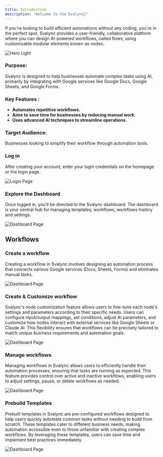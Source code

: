 ```yaml
---
title: Introduction
description: "Welcome to the Svalync👋"
---
```


If you're looking to build efficient automations without any coding, you're in the perfect spot. Svalync provides a user-friendly, collaborative platform where you can design AI-powered workflows, called flows, using customizable modular elements known as nodes.
<Frame>
<img src="/images/workflows/hero.png" alt="Hero Light" />
</Frame>

### Purpose:

Svalync is designed to help businesses automate complex tasks using AI, primarily by integrating with Google services like Google Docs, Google Sheets, and Google Forms.

### Key Features :

- <b> Automates repetitive workflows.</b>
- <b> Aims to save time for businesses by reducing manual work.</b>
- <b> Uses advanced AI techniques to streamline operations.</b>

### Target Audience:

Businesses looking to simplify their workflow through automation tools.

### Log in

After creating your account, enter your login credentials on the homepage or the login page.
<Frame>
<img className="" src="/images/workflows/loginpage.png" alt="Login Page" />
</Frame>

### Explore the Dashboard

Once logged in, you’ll be directed to the Svalync dashboard. The dashboard is your central hub for managing templates, workflows, workflows history and settings.
<Frame>
<img className="" src="/images/workflows/dashboard.png" alt="Dashboard Page" />
</Frame>

## Workflows
### Create a workflow
Creating a workflow in Svalync involves designing an automation process that connects various Google services (Docs, Sheets, Forms) and eliminates manual tasks.
<Frame>
<img className="" src="/images/workflows/editor.png" alt="Dashboard Page" />
</Frame>

### Create & Customize workflow
Svalync's node customization feature allows users to fine-tune each node's settings and parameters according to their specific needs. Users can configure input/output mappings, set conditions, adjust AI parameters, and customize how nodes interact with external services like Google Sheets or Claude AI. This flexibility ensures that workflows can be precisely tailored to match unique business requirements and automation goals.
<Frame>
<img className="" src="/images/workflows/popupeditor.png" alt="Dashboard Page" />
</Frame>


### Manage workflows
Managing workflows in Svalync allows users to efficiently handle their automation processes, ensuring that tasks are running as expected. This feature provides control over active and inactive workflows, enabling users to adjust settings, pause, or delete workflows as needed.
<Frame>
<img className="" src="/images/workflows/manageworkflow.png" alt="Dashboard Page" />
</Frame>



### Prebuild Templates
Prebuilt templates in Svalync are pre-configured workflows designed to help users quickly automate common tasks without needing to build from scratch. These templates cater to different business needs, making automation accessible even to those unfamiliar with creating complex workflows. By leveraging these templates, users can save time and implement best practices immediately.
<Frame>
<img className="" src="/images/workflows/templates.png" alt="Dashboard Page" />
</Frame>



